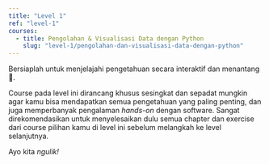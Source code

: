 ```yaml
---
title: "Level 1"
ref: "level-1"
courses:
  - title: Pengolahan & Visualisasi Data dengan Python
    slug: "level-1/pengolahan-dan-visualisasi-data-dengan-python"
---
```


Bersiaplah untuk menjelajahi pengetahuan secara interaktif dan menantang 🚀.

Course pada level ini dirancang khusus sesingkat dan sepadat mungkin agar kamu bisa mendapatkan semua pengetahuan yang paling penting, dan juga memperbanyak pengalaman _hands-on_ dengan software. Sangat direkomendasikan untuk menyelesaikan dulu semua chapter dan exercise dari course pilihan kamu di level ini sebelum melangkah ke level selanjutnya.

Ayo kita _ngulik!_
